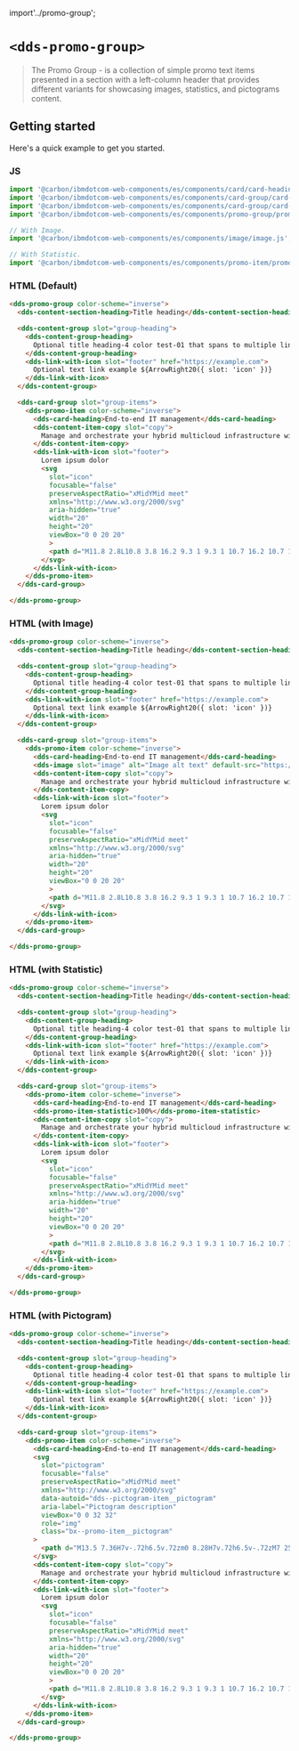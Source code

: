 import'../promo-group';

# `<dds-promo-group>`

> The Promo Group - is a collection of simple promo text items presented in a section with a left-column header that provides different variants for showcasing images, statistics, and pictograms content.


## Getting started

Here's a quick example to get you started.

### JS

```javascript
import '@carbon/ibmdotcom-web-components/es/components/card/card-heading.js';
import '@carbon/ibmdotcom-web-components/es/components/card-group/card-group.js';
import '@carbon/ibmdotcom-web-components/es/components/card-group/card-group-item.js';
import '@carbon/ibmdotcom-web-components/es/components/promo-group/promo-group.js';

// With Image.
import '@carbon/ibmdotcom-web-components/es/components/image/image.js';

// With Statistic.
import '@carbon/ibmdotcom-web-components/es/components/promo-item/promo-item-statistic.js';
```

### HTML (Default)

```html
<dds-promo-group color-scheme="inverse">
  <dds-content-section-heading>Title heading</dds-content-section-heading>

  <dds-content-group slot="group-heading">
    <dds-content-group-heading>
      Optional title heading-4 color test-01 that spans to multiple lines as needed
    </dds-content-group-heading>
    <dds-link-with-icon slot="footer" href="https://example.com">
      Optional text link example ${ArrowRight20({ slot: 'icon' })}
    </dds-link-with-icon>
  </dds-content-group>

  <dds-card-group slot="group-items">
    <dds-promo-item color-scheme="inverse">
      <dds-card-heading>End-to-end IT management</dds-card-heading>
      <dds-content-item-copy slot="copy">
        Manage and orchestrate your hybrid multicloud infrastructure with the most secure, reliable and flexible servers available today.
      </dds-content-item-copy>
      <dds-link-with-icon slot="footer">
        Lorem ipsum dolor
        <svg
          slot="icon"
          focusable="false"
          preserveAspectRatio="xMidYMid meet"
          xmlns="http://www.w3.org/2000/svg"
          aria-hidden="true"
          width="20"
          height="20"
          viewBox="0 0 20 20"
          >
          <path d="M11.8 2.8L10.8 3.8 16.2 9.3 1 9.3 1 10.7 16.2 10.7 10.8 16.2 11.8 17.2 19 10z"></path>
        </svg>
      </dds-link-with-icon>
    </dds-promo-item>
  </dds-card-group>

</dds-promo-group>
```

### HTML (with Image)

```html
<dds-promo-group color-scheme="inverse">
  <dds-content-section-heading>Title heading</dds-content-section-heading>

  <dds-content-group slot="group-heading">
    <dds-content-group-heading>
      Optional title heading-4 color test-01 that spans to multiple lines as needed
    </dds-content-group-heading>
    <dds-link-with-icon slot="footer" href="https://example.com">
      Optional text link example ${ArrowRight20({ slot: 'icon' })}
    </dds-link-with-icon>
  </dds-content-group>

  <dds-card-group slot="group-items">
    <dds-promo-item color-scheme="inverse">
      <dds-card-heading>End-to-end IT management</dds-card-heading>
      <dds-image slot="image" alt="Image alt text" default-src="https://fpoimg.com/672x336?text=2:1&bg_color=ee5396&text_color=161616"> </dds-image>
      <dds-content-item-copy slot="copy">
        Manage and orchestrate your hybrid multicloud infrastructure with the most secure, reliable and flexible servers available today.
      </dds-content-item-copy>
      <dds-link-with-icon slot="footer">
        Lorem ipsum dolor
        <svg
          slot="icon"
          focusable="false"
          preserveAspectRatio="xMidYMid meet"
          xmlns="http://www.w3.org/2000/svg"
          aria-hidden="true"
          width="20"
          height="20"
          viewBox="0 0 20 20"
          >
          <path d="M11.8 2.8L10.8 3.8 16.2 9.3 1 9.3 1 10.7 16.2 10.7 10.8 16.2 11.8 17.2 19 10z"></path>
        </svg>
      </dds-link-with-icon>
    </dds-promo-item>
  </dds-card-group>

</dds-promo-group>
```

### HTML (with Statistic)

```html
<dds-promo-group color-scheme="inverse">
  <dds-content-section-heading>Title heading</dds-content-section-heading>

  <dds-content-group slot="group-heading">
    <dds-content-group-heading>
      Optional title heading-4 color test-01 that spans to multiple lines as needed
    </dds-content-group-heading>
    <dds-link-with-icon slot="footer" href="https://example.com">
      Optional text link example ${ArrowRight20({ slot: 'icon' })}
    </dds-link-with-icon>
  </dds-content-group>

  <dds-card-group slot="group-items">
    <dds-promo-item color-scheme="inverse">
      <dds-card-heading>End-to-end IT management</dds-card-heading>
      <dds-promo-item-statistic>100%</dds-promo-item-statistic>
      <dds-content-item-copy slot="copy">
        Manage and orchestrate your hybrid multicloud infrastructure with the most secure, reliable and flexible servers available today.
      </dds-content-item-copy>
      <dds-link-with-icon slot="footer">
        Lorem ipsum dolor
        <svg
          slot="icon"
          focusable="false"
          preserveAspectRatio="xMidYMid meet"
          xmlns="http://www.w3.org/2000/svg"
          aria-hidden="true"
          width="20"
          height="20"
          viewBox="0 0 20 20"
          >
          <path d="M11.8 2.8L10.8 3.8 16.2 9.3 1 9.3 1 10.7 16.2 10.7 10.8 16.2 11.8 17.2 19 10z"></path>
        </svg>
      </dds-link-with-icon>
    </dds-promo-item>
  </dds-card-group>

</dds-promo-group>
```

### HTML (with Pictogram)

```html
<dds-promo-group color-scheme="inverse">
  <dds-content-section-heading>Title heading</dds-content-section-heading>

  <dds-content-group slot="group-heading">
    <dds-content-group-heading>
      Optional title heading-4 color test-01 that spans to multiple lines as needed
    </dds-content-group-heading>
    <dds-link-with-icon slot="footer" href="https://example.com">
      Optional text link example ${ArrowRight20({ slot: 'icon' })}
    </dds-link-with-icon>
  </dds-content-group>

  <dds-card-group slot="group-items">
    <dds-promo-item color-scheme="inverse">
      <dds-card-heading>End-to-end IT management</dds-card-heading>
      <svg 
        slot="pictogram"
        focusable="false"
        preserveAspectRatio="xMidYMid meet"
        xmlns="http://www.w3.org/2000/svg"
        data-autoid="dds--pictogram-item__pictogram"
        aria-label="Pictogram description"
        viewBox="0 0 32 32"
        role="img"
        class="bx--promo-item__pictogram"
      >
        <path d="M13.5 7.36H7v-.72h6.5v.72zm0 8.28H7v.72h6.5v-.72zM7 25.36h6.5v-.72H7v.72zM30.36 7v9a.36.36 0 01-.36.36h-3.64V19a.36.36 0 01-.36.36H6a.36.36 0 01-.36-.36v-2.64H2.36v8.28h3.28V22a.36.36 0 01.36-.36h20a.36.36 0 01.36.36v6a.36.36 0 01-.36.36H6a.36.36 0 01-.36-.36v-2.64H2a.36.36 0 01-.36-.36v-9a.36.36 0 01.36-.36h3.64V13a.36.36 0 01.36-.36h20a.36.36 0 01.36.36v2.64h3.279V7.36H26.36V10a.36.36 0 01-.36.36H6a.36.36 0 01-.36-.36V4A.36.36 0 016 3.64h20a.36.36 0 01.36.36v2.64H30a.36.36 0 01.36.36zm-4.72-2.64H6.36v5.28h19.28V4.36zM6.36 27.64h19.28v-5.28H6.36v5.28zm19.28-14.28H6.36v5.28h19.28v-5.28zM24 7a.5.5 0 10-1 0 .5.5 0 001 0zm0 9a.5.5 0 10-1 0 .5.5 0 001 0zm0 9a.5.5 0 10-1 0 .5.5 0 001 0z"/><path fill="none" d="M0 0h32v32H0z"/>
      </svg>
      <dds-content-item-copy slot="copy">
        Manage and orchestrate your hybrid multicloud infrastructure with the most secure, reliable and flexible servers available today.
      </dds-content-item-copy>
      <dds-link-with-icon slot="footer">
        Lorem ipsum dolor
        <svg
          slot="icon"
          focusable="false"
          preserveAspectRatio="xMidYMid meet"
          xmlns="http://www.w3.org/2000/svg"
          aria-hidden="true"
          width="20"
          height="20"
          viewBox="0 0 20 20"
          >
          <path d="M11.8 2.8L10.8 3.8 16.2 9.3 1 9.3 1 10.7 16.2 10.7 10.8 16.2 11.8 17.2 19 10z"></path>
        </svg>
      </dds-link-with-icon>
    </dds-promo-item>
  </dds-card-group>

</dds-promo-group>
```

<Description markdown={markdownContents} />

<Description markdown={contributing} />